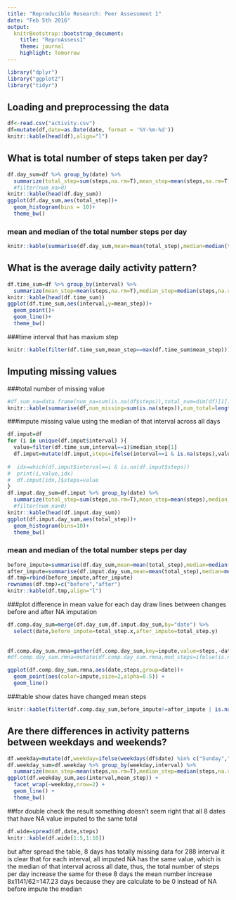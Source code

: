```yaml
---
title: "Reproducible Research: Peer Assessment 1"
date: "Feb 5th 2016"
output: 
  knitrBootstrap::bootstrap_document:
    title: "ReproAssess1"
    theme: journal
    highlight: Tomorrow
---
```


```r
library("dplyr")  
library("ggplot2")
library("tidyr")
```

## Loading and preprocessing the data

```r
df<-read.csv("activity.csv")
df=mutate(df,date=as.Date(date, format = '%Y-%m-%d'))
knitr::kable(head(df),align="l")
```

## What is total number of steps taken per day?
```r
df.day_sum=df %>% group_by(date) %>% 
  summarize(total_step=sum(steps,na.rm=T),mean_step=mean(steps,na.rm=T),median_step=median(steps,na.rm=T),num_na=sum(is.na(steps))) #%>%
  #filter(num_na>0)
knitr::kable(head(df.day_sum))
ggplot(df.day_sum,aes(total_step))+
  geom_histogram(bins = 10)+
  theme_bw()
```

### mean and median of the total number steps per day
```r
knitr::kable(summarise(df.day_sum,mean=mean(total_step),median=median(total_step)),align="l")
```

## What is the average daily activity pattern?
```r
df.time_sum=df %>% group_by(interval) %>% 
  summarize(mean_step=mean(steps,na.rm=T),median_step=median(steps,na.rm=T))
knitr::kable(head(df.time_sum))
ggplot(df.time_sum,aes(interval,y=mean_step))+
  geom_point()+
  geom_line()+
  theme_bw()
```

###time interval that has maxium step
```r
knitr::kable(filter(df.time_sum,mean_step==max(df.time_sum$mean_step)))
```

## Imputing missing values
###total number of missing value
```r
#df.sum_na=data.frame(num_na=sum(is.na(df$steps)),total_num=dim(df)[1])
knitr::kable(summarise(df,num_missing=sum(is.na(steps)),num_total=length(steps)),align="l")
```

###impute missing value using the median of that interval across all days
```r
df.imput=df
for (i in unique(df.imput$interval) ){
  value=filter(df.time_sum,interval==i)$median_step[1]
  df.imput=mutate(df.imput,steps=ifelse(interval==i & is.na(steps),value,steps))
  
#  idx=which(df.imput$interval==i & is.na(df.imput$steps))
#  print(i,value,idx)
#  df.imput[idx,]$steps=value
}
df.imput.day_sum=df.imput %>% group_by(date) %>% 
  summarize(total_step=sum(steps,na.rm=T),mean_step=mean(steps),median_step=median(steps),num_na=sum(is.na(steps))) #%>%
  #filter(num_na>0)
knitr::kable(head(df.imput.day_sum))
ggplot(df.imput.day_sum,aes(total_step))+
  geom_histogram(bins=10)+
  theme_bw()
```

### mean and median of the total number steps per day
```r
before_impute=summarise(df.day_sum,mean=mean(total_step),median=median(total_step))
after_impute=summarise(df.imput.day_sum,mean=mean(total_step),median=median(total_step))
df.tmp=rbind(before_impute,after_impute)
rownames(df.tmp)=c("before","after")
knitr::kable(df.tmp,align="l")
```

###plot difference in mean value for each day
draw lines between changes before and after NA imputation
```r
df.comp.day_sum=merge(df.day_sum,df.imput.day_sum,by="date") %>%
  select(date,before_impute=total_step.x,after_impute=total_step.y)
  
  
df.comp.day_sum.rmna=gather(df.comp.day_sum,key=impute,value=steps,-date) 
#df.comp.day_sum.rmna=mutate(df.comp.day_sum.rmna,mod_steps=ifelse(is.na(steps),-1,steps))

ggplot(df.comp.day_sum.rmna,aes(date,steps,group=date))+
  geom_point(aes(color=impute,size=2,alpha=0.5)) +
  geom_line()
```

###table show dates have changed mean steps
```r
knitr::kable(filter(df.comp.day_sum,before_impute!=after_impute | is.na(before_impute)))
```

## Are there differences in activity patterns between weekdays and weekends?
```r
df.weekday=mutate(df,weekday=ifelse(weekdays(df$date) %in% c("Sunday","Saturday"),"WeekEnd","WeekDays"))
df.weekday_sum=df.weekday %>% group_by(weekday,interval) %>% 
  summarize(mean_step=mean(steps,na.rm=T),median_step=median(steps,na.rm=T))
ggplot(df.weekday_sum,aes(interval,mean_step)) + 
  facet_wrap(~weekday,nrow=2) +
  geom_line() +
  theme_bw()
```

##for double check the result
something doesn't seem right that all 8 dates that have NA value imputed to the same total
```r
df.wide=spread(df,date,steps)
knitr::kable(df.wide[1:5,1:10])
```
but after spread the table, 
8 days has totally missing data for 288 interval 
it is clear that for each interval, 
all imputed NA has the same value, which is the median of that interval across all date, 
thus, the total number of steps per day increase the same for these 8 days
the mean number increase 8x1141/62=147.23 days
because they are calculate to be 0 instead of NA before impute
the median

